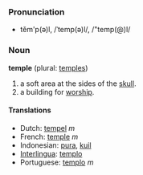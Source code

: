 ===Pronunciation===
*tĕm'p(ə)l, /ˈtemp(ə)l/, /"temp(@)l/

===Noun===
'''temple''' (plural: [[temples]])

# a soft area at the sides of the [[skull]].
# a building for [[worship]].

====Translations====
*Dutch: [[tempel]] ''m''
*French: [[temple]] ''m''
*Indonesian: [[pura]], [[kuil]]
*[[Interlingua]]: [[templo]]
*Portuguese: [[templo]] ''m''